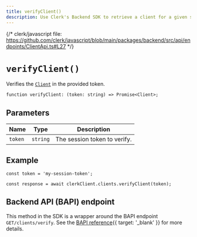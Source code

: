 ```yaml
---
title: verifyClient()
description: Use Clerk's Backend SDK to retrieve a client for a given session token, if the session is active.
---
```


{/* clerk/javascript file: https://github.com/clerk/javascript/blob/main/packages/backend/src/api/endpoints/ClientApi.ts#L27 */}

# `verifyClient()`

Verifies the [`Client`](/docs/references/javascript/client) in the provided token.

```tsx {{ prettier: false }}
function verifyClient: (token: string) => Promise<Client>;
```

## Parameters

| Name | Type | Description |
| - | - | - |
| `token` | `string` | The session token to verify. |

## Example

```tsx {{ prettier: false }}
const token = 'my-session-token';

const response = await clerkClient.clients.verifyClient(token);
```

## Backend API (BAPI) endpoint

This method in the SDK is a wrapper around the BAPI endpoint `GET/clients/verify`. See the [BAPI reference](/docs/reference/backend-api/tag/Clients#operation/VerifyClient){{ target: '_blank' }} for more details.
